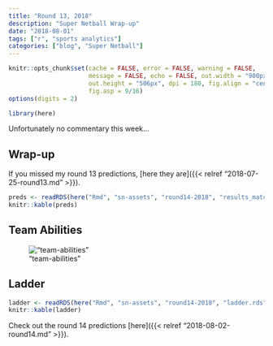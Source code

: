 ```yaml
---
title: "Round 13, 2018"
description: "Super Netball Wrap-up"
date: "2018-08-01"
tags: ["r", "sports analytics"]
categories: ["blog", "Super Netball"]
---
```


<!-- Time-stamp: <2018-08-10 15:53:43 (slane)> -->

```r
knitr::opts_chunk$set(cache = FALSE, error = FALSE, warning = FALSE,
                      message = FALSE, echo = FALSE, out.width = "900px",
                      out.height = "506px", dpi = 180, fig.align = "center",
                      fig.asp = 9/16)
options(digits = 2)

```

```r
library(here)

```

Unfortunately no commentary this week...

## Wrap-up

If you missed my round 13 predictions, [here they are]({{< relref "2018-07-25-round13.md" >}}).

```r
preds <- readRDS(here("Rmd", "sn-assets", "round14-2018", "results_match.rds"))
knitr::kable(preds)

```

## Team Abilities

!["team-abilities"](sn-assets/round14-2018/abilities.png)

## Ladder

```r
ladder <- readRDS(here("Rmd", "sn-assets", "round14-2018", "ladder.rds"))
knitr::kable(ladder)

```

Check out the round 14 predictions [here]({{< relref "2018-08-02-round14.md" >}}).
